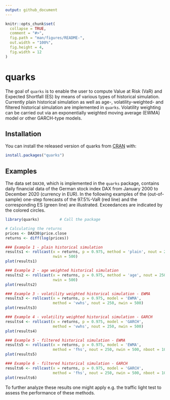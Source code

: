 ```yaml
---
output: github_document
---
```


<!-- README.md is generated from README.Rmd. Please edit that file -->

```r
knitr::opts_chunk$set(
  collapse = TRUE,
  comment = "#>",
  fig.path = "man/figures/README-",
  out.width = "100%",
  fig.height = 4,
  fig.width = 12
)
```

# quarks

<!-- badges: start -->
<!-- badges: end -->

The goal of `quarks` is to enable the user to compute Value at Risk (VaR) and Expected Shortfall (ES)
by means of various types of historical simulation. Currently plain historical simulation as well as age-, volatility-weighted- and filtered historical simulation are implemented in `quarks`. Volatility weighting can be carried out via an exponentially weighted moving average (EWMA) model or other GARCH-type models.

## Installation

You can install the released version of quarks from [CRAN](https://CRAN.R-project.org) with:

``` r
install.packages("quarks")
```

## Examples

The data set `DAX30`, which is implemented in the `quarks` package, contains daily financial data of the German stock index DAX from January 2000 to December 2020 (currency in EUR). In the following examples of the (out-of-sample) one-step forecasts of the 97.5$\%$-VaR (red line) and the corresponding ES (green line) are illustrated. Exceedances are indicated by the colored circles.


```r
library(quarks)         # Call the package
```
```r
# Calculating the returns
prices <- DAX30$price.close
returns <- diff(log(prices))

### Example 1 - plain historical simulation 
results1 <- rollcast(x = returns, p = 0.975, method = 'plain', nout = 250,
                     nwin = 500)
plot(results1)
```

```r
### Example 2 - age weighted historical simulation 
results2 <- rollcast(x = returns, p = 0.975, method = 'age', nout = 250,
                     nwin = 500)
plot(results2)
```

```r
### Example 3 - volatility weighted historical simulation - EWMA
results3 <- rollcast(x = returns, p = 0.975, model = 'EWMA',
                     method = 'vwhs', nout = 250, nwin = 500)
plot(results3)
```

```r
### Example 4 - volatility weighted historical simulation - GARCH
results4 <- rollcast(x = returns, p = 0.975, model = 'GARCH',
                     method = 'vwhs', nout = 250, nwin = 500)
plot(results4)
```

```r
### Example 5 - filtered historical simulation - EWMA
results5 <- rollcast(x = returns, p = 0.975, model = 'EWMA',
                     method = 'fhs', nout = 250, nwin = 500, nboot = 10000)
plot(results5)
```

```r
### Example 6 - filtered historical simulation - GARCH
results6 <- rollcast(x = returns, p = 0.975, model = 'GARCH',
                     method = 'fhs', nout = 250, nwin = 500, nboot = 10000)
plot(results6)
```

To further analyze these results one might apply e.g. the traffic light test
to assess the performance of these methods.
